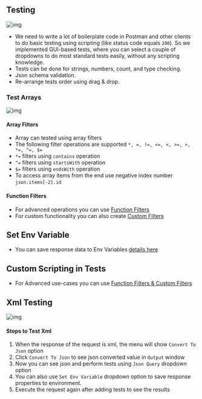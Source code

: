 ## Testing

![img](https://github.com/thunderclient/thunder-client-support/blob/master/images/thunder-client-tests-v2.png)

- We need to write a lot of boilerplate code in Postman and other clients to do basic testing using scripting (like status code equals `200`). So we implemented GUI-based tests, where you can select a couple of dropdowns to do most standard tests easily, without any scripting knowledge.
- Tests can be done for strings, numbers, count, and type checking.
- Json schema validation.
- Re-arrange tests order using drag & drop.

### Test Arrays

![img](https://user-images.githubusercontent.com/8637550/203997869-b12bee5e-6fff-4e86-a45f-22a43011bb4a.png)

#### Array Filters
- Array can tested using array filters
- The following filter operations are supported `*, =, !=, <=, <, >=, >, *=, ^=, $=`
- `*=` filters using `contains` operation
- `^=` filters using `startsWith` operation
- `$=` filters using `endsWith` operation
- To access array items from the end use negative index number `json.items[-2].id`

#### Function Filters
- For advanced operations you can use [Function Filters](filters#filters-in-env-var)
- For custom functionality you can also create [Custom Filters](filters/custom-filters)


## Set Env Variable
- You can save response data to Env Variables [details here](environment#set-environment-variable)

## Custom Scripting in Tests
- For Advanced use-cases you can use [Function Filters & Custom Filters](filters#filters-in-tests)

## Xml Testing


![img](https://user-images.githubusercontent.com/8637550/208091563-b3fdfd76-5a31-47f3-b753-b23caae6bb96.png)

#### Steps to Test Xml
1. When the response of the request is xml, the menu will show `Convert To Json` option
2. Click `Convert To Json` to see json converted value in `Output` window
3. Now you can see json and perform tests using `Json Query` dropdown option
4. You can also use `Set Env Variable` dropdown option to save response properties to environment.
5. Execute the request again after adding tests to see the results


